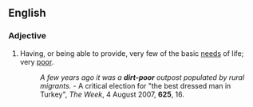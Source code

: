 ==English==

===Adjective===
{{en-adj|pos=[[dirt]]-[[poor]]}}

# Having, or being able to provide, very few of the basic [[need]]s of life; very [[poor]].
#:''A few years ago it was a '''dirt-poor''' outpost populated by rural migrants.'' - A critical election for "the best dressed man in Turkey", ''The Week'', 4 August 2007, '''625''', 16.